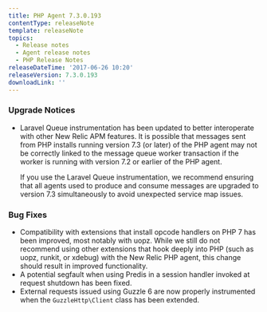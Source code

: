 ```yaml
---
title: PHP Agent 7.3.0.193
contentType: releaseNote
template: releaseNote
topics:
  - Release notes
  - Agent release notes
  - PHP Release Notes
releaseDateTime: '2017-06-26 10:20'
releaseVersion: 7.3.0.193
downloadLink: ''
---
```


### Upgrade Notices

* Laravel Queue instrumentation has been updated to better interoperate with other New Relic APM features. It is possible that messages sent from PHP installs running version 7.3 (or later) of the PHP agent may not be correctly linked to the message queue worker transaction if the worker is running with version 7.2 or earlier of the PHP agent.

  If you use the Laravel Queue instrumentation, we recommend ensuring that all agents used to produce and consume messages are upgraded to version 7.3 simultaneously to avoid unexpected service map issues.

### Bug Fixes

* Compatibility with extensions that install opcode handlers on PHP 7 has been improved, most notably with uopz. While we still do not recommend using other extensions that hook deeply into PHP (such as uopz, runkit, or xdebug) with the New Relic PHP agent, this change should result in improved functionality.
* A potential segfault when using Predis in a session handler invoked at request shutdown has been fixed.
* External requests issued using Guzzle 6 are now properly instrumented when the `GuzzleHttp\Client` class has been extended.
